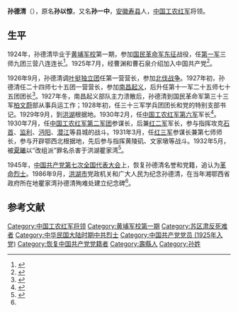'''孙德清'''（{{bd|1904年||1932年|5月}}），原名'''孙以惊'''，又名'''孙一中'''，[[安徽|安徽]][[寿县|寿县]]人，[[中国工农红军|中国工农红军]]将领。

==生平==
1924年，孙德清毕业于[[黄埔军校|黄埔军校]]第一期，参加[[国民革命军东征|国民革命军东征]]战役，任[[國民革命軍第一軍|第一军]]三师九团三营八连连长<ref>{{cite book|author=王永均|title=黄埔军校三百名将传|year=1989|location=广西人民出版社|pages=198}}</ref>。1925年7月，经曹渊和曹石泉介绍加入中国共产党<ref name="a1">{{Cite web |url=http://www.81.cn/yljnt/2013-11/06/content_5634334.htm |title=孙德清 |accessdate=2016-04-24 |author= |date=2013-11-06 |work=编辑：李行知 |publisher=中国军网，来源：中华英烈网，寿县民政局 |language=Zh-hans |archive-date=2021-06-03 |archive-url=https://web.archive.org/web/20210603003439/http://www.81.cn/yljnt/2013-11/06/content_5634334.htm |dead-url=no }}</ref>。

1926年9月，孙德清调[[叶挺独立团|叶挺独立团]]任第一营营长，参加[[北伐战争|北伐战争]]。1927年初，孙德清任二十四师七十五团一营营长，参加[[南昌起义|南昌起义]]，后升任第十一军二十五师七十五团团长<ref>{{cite book|title=中国革命史手册|author=陈荣华|year=1986|publisher=华中师范大学出版社|pages=313}}</ref>。1927年冬，南昌起义部队主力溃散后，孙德清到国民革命军第三十三军[[柏文蔚|柏文蔚]]部从事兵运工作；1928年初，任三十三军学兵团团长和党的特别支部书记。1929年9月，到[[洪湖|洪湖]]根据地。1930年2月，任[[中国工农红军第六军|中国工农红军第六军]]军长<ref>{{cite book|author=《中国人民解放军军史》编写组|title=中国人民解放军军史：第一卷|year=2010|publisher=军事科学出版社|pages=131|isbn=978-7-80237-381-5}}</ref>。1930年7月，任[[中国工农红军第二军团|中国工农红军第二军团]]参谋长，后兼[[红二军|红二军]]军长，参与指挥攻克[[石首|石首]]、[[监利|监利]]、[[沔阳|沔阳]]、[[潜江|潜江]]等县城的战斗。1931年3月，任[[红三军|红三军]]参谋长兼第七师师长，参与开辟鄂西北根据地，先后参与指挥黄陵矶、文家墩等战斗。1932年5月，被[[夏曦|夏曦]]以“改组派”罪名杀害于洪湖瞿家湾<ref>{{cite book|author=宋时轮主编|title=中国大百科全书|volume=军事I|pages=976-977|year=1989|location=北京|publisher=中国大百科全书出版社|isbn=7-5000-0247-5}}</ref>。

1945年，[[中国共产党第七次全国代表大会|中国共产党第七次全国代表大会]]上，恢复孙德清名誉和党籍，追认为[[革命烈士|革命烈士]]。1986年9月，[[洪湖市|洪湖市]]党政机关和广大人民为纪念孙德清，在当年湘鄂西省政府所在地瞿家湾孙德清殉难处建立纪念碑<ref name=a1/>。

== 参考文献 ==
{{Reflist}}

{{中國國民黨陸軍軍官學校第一期學生}}
{{Authority control}}

{{DEFAULTSORT:S}}
[[Category:中国工农红军将领|Category:中国工农红军将领]]
[[Category:黄埔军校第一期|Category:黄埔军校第一期]]
[[Category:苏区肃反死难者|Category:苏区肃反死难者]]
[[Category:中华民国大陆时期中共烈士|Category:中华民国大陆时期中共烈士]]
[[Category:中国共产党党员_(1925年入党)|Category:中国共产党党员 (1925年入党)]]
[[Category:恢复中国共产党党籍者|Category:恢复中国共产党党籍者]]
[[Category:壽縣人|Category:壽縣人]]
[[Category:孙姓|Category:孙姓]]